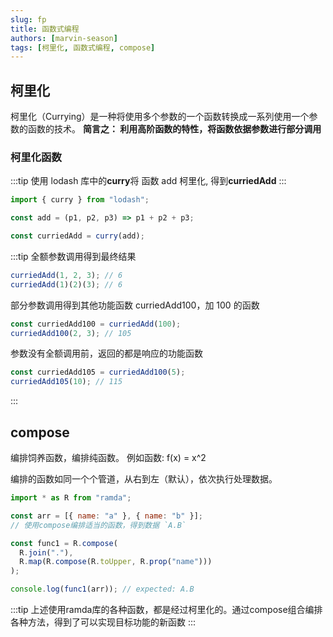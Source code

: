 ```yaml
---
slug: fp
title: 函数式编程
authors: [marvin-season]
tags: [柯里化, 函数式编程, compose]
---
```


## 柯里化

柯里化（Currying）是一种将使用多个参数的一个函数转换成一系列使用一个参数的函数的技术。
**简言之： 利用高阶函数的特性，将函数依据参数进行部分调用**

### 柯里化函数

:::tip
使用 lodash 库中的**curry**将 函数 add 柯里化, 得到**curriedAdd**
:::

```js
import { curry } from "lodash";

const add = (p1, p2, p3) => p1 + p2 + p3;

const curriedAdd = curry(add);
```

:::tip
全额参数调用得到最终结果

```js
curriedAdd(1, 2, 3); // 6
curriedAdd(1)(2)(3); // 6
```

部分参数调用得到其他功能函数 curriedAdd100，加 100 的函数

```js
const curriedAdd100 = curriedAdd(100);
curriedAdd100(2, 3); // 105
```

参数没有全额调用前，返回的都是响应的功能函数

```js
const curriedAdd105 = curriedAdd100(5);
curriedAdd105(10); // 115
```

:::

## compose

编排饲养函数，编排纯函数。 例如函数: f(x) = x^2

编排的函数如同一个个管道，从右到左（默认），依次执行处理数据。

```js
import * as R from "ramda";

const arr = [{ name: "a" }, { name: "b" }];
// 使用compose编排适当的函数，得到数据 `A.B`

const func1 = R.compose(
  R.join("."),
  R.map(R.compose(R.toUpper, R.prop("name")))
);

console.log(func1(arr)); // expected: A.B
```
:::tip
上述使用ramda库的各种函数，都是经过柯里化的。通过compose组合编排各种方法，得到了可以实现目标功能的新函数
:::